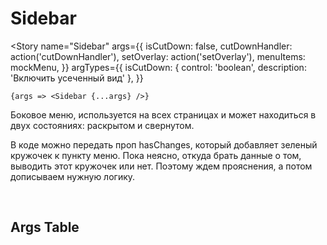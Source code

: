 

<Meta title="Components / Sidebar" component={Sidebar} />

# Sidebar

<Story
    name="Sidebar"
    args={{
        isCutDown: false,
        cutDownHandler: action('cutDownHandler'),
        setOverlay: action('setOverlay'),
        menuItems: mockMenu,
    }}
    argTypes={{
        isCutDown: { control: 'boolean', description: 'Включить усеченный вид' },
    }}
>
    {args => <Sidebar {...args} />}
</Story>

Боковое меню, используется на всех страницах и может находиться в двух состояниях: раскрытом и свернутом.

В коде можно передать проп hasChanges, который добавляет зеленый кружочек к пункту меню. Пока неясно, откуда брать данные о том, выводить этот кружочек или нет. Поэтому ждем прояснения, а потом дописываем нужную логику.

<br />

## Args Table

<ArgsTable story="Sidebar" />
